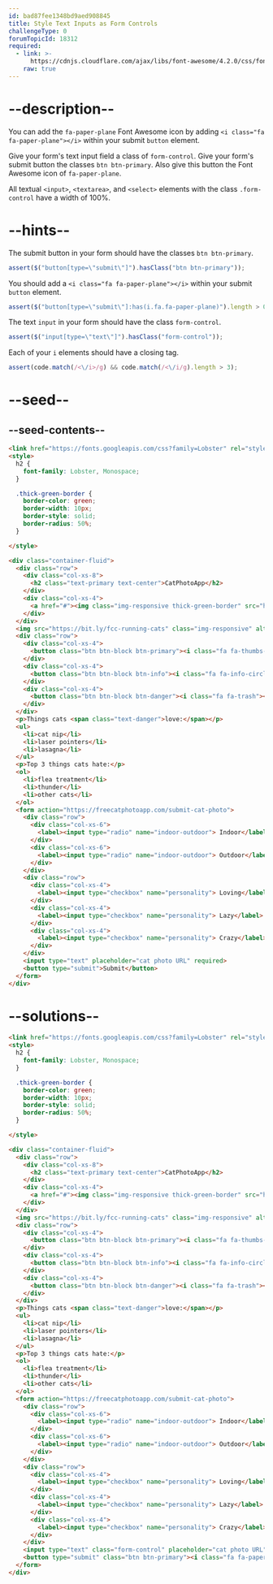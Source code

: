 ```yaml
---
id: bad87fee1348bd9aed908845
title: Style Text Inputs as Form Controls
challengeType: 0
forumTopicId: 18312
required:
  - link: >-
      https://cdnjs.cloudflare.com/ajax/libs/font-awesome/4.2.0/css/font-awesome.css
    raw: true
---
```


# --description--

You can add the `fa-paper-plane` Font Awesome icon by adding `<i class="fa fa-paper-plane"></i>` within your submit `button` element.

Give your form's text input field a class of `form-control`. Give your form's submit button the classes `btn btn-primary`. Also give this button the Font Awesome icon of `fa-paper-plane`.

All textual `<input>`, `<textarea>`, and `<select>` elements with the class `.form-control` have a width of 100%.

# --hints--

The submit button in your form should have the classes `btn btn-primary`.

```js
assert($("button[type=\"submit\"]").hasClass("btn btn-primary"));
```

You should add a `<i class="fa fa-paper-plane"></i>` within your submit `button` element.

```js
assert($("button[type=\"submit\"]:has(i.fa.fa-paper-plane)").length > 0);
```

The text `input` in your form should have the class `form-control`.

```js
assert($("input[type=\"text\"]").hasClass("form-control"));
```

Each of your `i` elements should have a closing tag.

```js
assert(code.match(/<\/i>/g) && code.match(/<\/i/g).length > 3);
```

# --seed--

## --seed-contents--

```html
<link href="https://fonts.googleapis.com/css?family=Lobster" rel="stylesheet" type="text/css">
<style>
  h2 {
    font-family: Lobster, Monospace;
  }

  .thick-green-border {
    border-color: green;
    border-width: 10px;
    border-style: solid;
    border-radius: 50%;
  }

</style>

<div class="container-fluid">
  <div class="row">
    <div class="col-xs-8">
      <h2 class="text-primary text-center">CatPhotoApp</h2>
    </div>
    <div class="col-xs-4">
      <a href="#"><img class="img-responsive thick-green-border" src="https://bit.ly/fcc-relaxing-cat" alt="A cute orange cat lying on its back."></a>
    </div>
  </div>
  <img src="https://bit.ly/fcc-running-cats" class="img-responsive" alt="Three kittens running towards the camera.">
  <div class="row">
    <div class="col-xs-4">
      <button class="btn btn-block btn-primary"><i class="fa fa-thumbs-up"></i> Like</button>
    </div>
    <div class="col-xs-4">
      <button class="btn btn-block btn-info"><i class="fa fa-info-circle"></i> Info</button>
    </div>
    <div class="col-xs-4">
      <button class="btn btn-block btn-danger"><i class="fa fa-trash"></i> Delete</button>
    </div>
  </div>
  <p>Things cats <span class="text-danger">love:</span></p>
  <ul>
    <li>cat nip</li>
    <li>laser pointers</li>
    <li>lasagna</li>
  </ul>
  <p>Top 3 things cats hate:</p>
  <ol>
    <li>flea treatment</li>
    <li>thunder</li>
    <li>other cats</li>
  </ol>
  <form action="https://freecatphotoapp.com/submit-cat-photo">
    <div class="row">
      <div class="col-xs-6">
        <label><input type="radio" name="indoor-outdoor"> Indoor</label>
      </div>
      <div class="col-xs-6">
        <label><input type="radio" name="indoor-outdoor"> Outdoor</label>
      </div>
    </div>
    <div class="row">
      <div class="col-xs-4">
        <label><input type="checkbox" name="personality"> Loving</label>
      </div>
      <div class="col-xs-4">
        <label><input type="checkbox" name="personality"> Lazy</label>
      </div>
      <div class="col-xs-4">
        <label><input type="checkbox" name="personality"> Crazy</label>
      </div>
    </div>
    <input type="text" placeholder="cat photo URL" required>
    <button type="submit">Submit</button>
  </form>
</div>
```

# --solutions--

```html
<link href="https://fonts.googleapis.com/css?family=Lobster" rel="stylesheet" type="text/css">
<style>
  h2 {
    font-family: Lobster, Monospace;
  }

  .thick-green-border {
    border-color: green;
    border-width: 10px;
    border-style: solid;
    border-radius: 50%;
  }

</style>

<div class="container-fluid">
  <div class="row">
    <div class="col-xs-8">
      <h2 class="text-primary text-center">CatPhotoApp</h2>
    </div>
    <div class="col-xs-4">
      <a href="#"><img class="img-responsive thick-green-border" src="https://bit.ly/fcc-relaxing-cat" alt="A cute orange cat lying on its back."></a>
    </div>
  </div>
  <img src="https://bit.ly/fcc-running-cats" class="img-responsive" alt="Three kittens running towards the camera.">
  <div class="row">
    <div class="col-xs-4">
      <button class="btn btn-block btn-primary"><i class="fa fa-thumbs-up"></i> Like</button>
    </div>
    <div class="col-xs-4">
      <button class="btn btn-block btn-info"><i class="fa fa-info-circle"></i> Info</button>
    </div>
    <div class="col-xs-4">
      <button class="btn btn-block btn-danger"><i class="fa fa-trash"></i> Delete</button>
    </div>
  </div>
  <p>Things cats <span class="text-danger">love:</span></p>
  <ul>
    <li>cat nip</li>
    <li>laser pointers</li>
    <li>lasagna</li>
  </ul>
  <p>Top 3 things cats hate:</p>
  <ol>
    <li>flea treatment</li>
    <li>thunder</li>
    <li>other cats</li>
  </ol>
  <form action="https://freecatphotoapp.com/submit-cat-photo">
    <div class="row">
      <div class="col-xs-6">
        <label><input type="radio" name="indoor-outdoor"> Indoor</label>
      </div>
      <div class="col-xs-6">
        <label><input type="radio" name="indoor-outdoor"> Outdoor</label>
      </div>
    </div>
    <div class="row">
      <div class="col-xs-4">
        <label><input type="checkbox" name="personality"> Loving</label>
      </div>
      <div class="col-xs-4">
        <label><input type="checkbox" name="personality"> Lazy</label>
      </div>
      <div class="col-xs-4">
        <label><input type="checkbox" name="personality"> Crazy</label>
      </div>
    </div>
    <input type="text" class="form-control" placeholder="cat photo URL" required>
    <button type="submit" class="btn btn-primary"><i class="fa fa-paper-plane"></i>Submit</button>
  </form>
</div>
```
